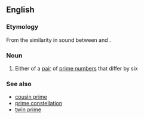 ==English==

===Etymology===
From the similarity in sound between {{term|six}} and {{term|sexy}}.

===Noun===
{{wikipedia}}
{{en-noun|head=[[sexy]] [[prime]]}}

# {{mathematics}} Either of a [[pair]] of [[prime number]]s that differ by six

===See also===
*[[cousin prime]]
*[[prime constellation]]
*[[twin prime]]